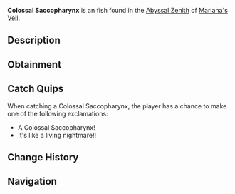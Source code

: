 {{FishInfobox
|image          = Colossal Saccopharynx.png
|rarity         = Uncommon
|sea            = First Sea
|location       = [[Abyssal Zenith]]
|sublocation    = 
|sources        = Fishing Rod
|radar_location = 
|xp             = 90
|weather        = Windy
|time           = 
|season         = 
|bait           = Flakes
|base_weight    = 200
|base_value     = 100
|weight_range   = 120
|base_chance    = 55
|base_resil     = 70
}}
'''Colossal Saccopharynx''' is an {{Rarity|Uncommon}} fish found in the [[Abyssal Zenith]] of [[Mariana's Veil]].

== Description ==
{{Description|A large, eel-like fish with a jaw that can unhinge to swallow prey whole.|Bestiary Entry}}

== Obtainment ==
{{Description|Discovered in the deepest ends of the abyss, especially during gusty weather.|Bestiary Hint}}
{{Fish Availability|
Mariana's Veil/Abyssal Zenith
|top_rods      = 
Firefly Rod\165082.91\183649.84;
Astralhook Rod\163096.96\240318.36;
Fungal Rod\161430.07\160640;
Ethereal Prism Rod\161189.75\234116.67;
Adventurer's Rod\160586.51\159165.04;
Leviathan's Fang Rod\151698.85\160823.17;
Fortune Rod\86650.08\127695.61;
No-Life Rod\155407.65\155397.21;
Seraphic Rod\154207.43\154197.07;
Challenger's Rod\153189.34\153179.06;
Depthseeker Rod\146368.76\120381.28;
Verdant Shear Rod\145403.19\131813.79;
Avalanche Rod\144699.12\107930.93;
Free Spirit Rod\140949.36\136452.17;
Rod Of The Forgotten Fang\140825.76\140816.31;
Blazebringer Rod\140059.03\140059.03;
Trident Rod\136732.19\109434.31;
Zeus Rod\131900.8\131441.2;
Volcanic Rod\128797.69\99749.7;
Rod Of The Depths\127926.73\127918.14;
Rod Of The Exalted One\120159.63\120151.57;
Steady Rod\77496.78\58266.6
|recommended   = Ethereal Prism Rod
}}

== Catch Quips ==
When catching a Colossal Saccopharynx, the player has a chance to make one of the following exclamations:
* A Colossal Saccopharynx!
* It's like a living nightmare!!

== Change History ==
{{Change History|{{subst:Current Version}}}}

== Navigation ==
{{Fish Navbox|Abyssal Zenith}}